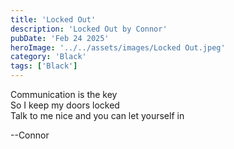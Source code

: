 ```yaml
---
title: 'Locked Out'
description: 'Locked Out by Connor'
pubDate: 'Feb 24 2025'
heroImage: '../../assets/images/Locked Out.jpeg'
category: 'Black'
tags: ['Black']
---
```


Communication is the key  
So I keep my doors locked  
Talk to me nice and you can let yourself in

--Connor
